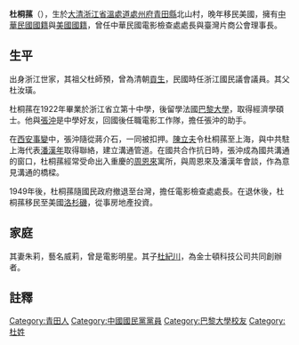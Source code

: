 {{unreferenced|time=2016-07-22T14:37:08+00:00}}
{{Infobox Person
| name = 杜桐蓀
| 別名 = 
| image = 
| caption =
| birth_date = 1905年
| birth_place = {{QING}}[[浙江省_(清)|浙江省]][[溫處道|溫處道]][[處州府|處州府]][[青田縣|青田縣]]北山村
| death_date = 1998年
| death_place = 
| 国籍       =  {{QING}}（1905-1912）<br />{{ROC}}（1912-1998）<br />{{USA}}
| 籍貫       = 
| alma_mater = 
| occupation = 
| networth = 
| 父母= 杜汝璜（父）
| 親屬 = 杜師預（祖父）
| spouse = 朱莉
| children = [[杜紀川|杜紀川]]（獨子）
| website =
| footnotes =
}}
'''杜桐蓀'''（{{bd|1905年||1998年||}}），生於[[大清|大清]][[浙江省_(清)|浙江省]][[溫處道|溫處道]][[處州府|處州府]][[青田縣|青田縣]]北山村，晚年移民美國，擁有[[中華民國國籍|中華民國國籍]]與[[美國國籍|美國國籍]]，曾任中華民國電影檢查處處長與臺灣片商公會理事長。

==生平==
出身浙江世家，其祖父杜師預，曾為清朝[[貢生|貢生]]，民國時任浙江國民議會議員。其父杜汝璜。

杜桐蓀在1922年畢業於浙江省立第十中學，後留學法國[[巴黎大學|巴黎大學]]，取得經濟學碩士。他與[[張沖_(1904年)|張沖]]是中學好友，回國後任職電影工作隊，擔任張沖的助手。

在[[西安事變|西安事變]]中，張沖隨從蔣介石，一同被扣押。[[陳立夫|陳立夫]]令杜桐蓀至上海，與中共駐上海代表[[潘漢年|潘漢年]]取得聯絡，建立溝通管道。在國共合作抗日時，張沖成為國共溝通的窗口，杜桐蓀經常受命出入重慶的[[周恩來|周恩來]]寓所，與周恩來及潘漢年會談，作為意見溝通的橋樑。

1949年後，杜桐蓀隨國民政府撤退至台灣，擔任電影檢查處處長。在退休後，杜桐蓀移民至美國[[洛杉磯|洛杉磯]]，從事房地產投資。

==家庭==
其妻朱莉，藝名威莉，曾是電影明星。其子[[杜紀川|杜紀川]]，為金士頓科技公司共同創辦者。

==註釋==
{{reflist}}
[[Category:青田人|Category:青田人]]
[[Category:中國國民黨黨員|Category:中國國民黨黨員]]
[[Category:巴黎大學校友|Category:巴黎大學校友]]
[[Category:杜姓|Category:杜姓]]